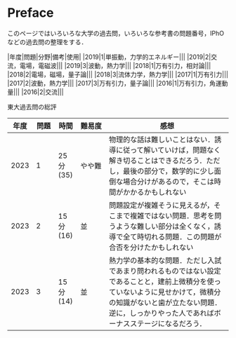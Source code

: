 # Preface {.unnumbered}

このページではいろいろな大学の過去問，いろいろな参考書の問題番号，IPhOなどの過去問の整理をする．

|年度|問題|分野|備考|使用|
|2019|1|単振動，力学的エネルギー|||
|2019|2|交流，電場，電磁波|||
|2019|3|波動，熱力学|||
|2018|1|万有引力，相対論|||
|2018|2|電場，磁場，量子論|||
|2018|3|流体力学，熱力学|||
|2017|1|万有引力|||
|2017|2|波動，熱力学|||
|2017|3|万有引力，量子論|||
|2016|1|万有引力，角運動量|||
|2016|2|交流|||

東大過去問の総評

|年度|問題|時間|難易度|感想|
|---|---|---|----|-----------------|
|2023|1|25分(35)|やや難|物理的な話は難しいことはない．誘導に従って解いていけば，問題なく解き切ることはできるだろう．ただし，最後の部分で，数学的に少し面倒な場合分けがあるので，そこは時間がかかるかもしれない|
|2023|2|15分(16)|並|問題設定が複雑そうに見えるが，そこまで複雑ではない問題．思考を問うような難しい部分は全くなく，誘導で全て時切れる問題．この問題が合否を分けたかもしれない|
|2023|3|15分(14)|並|熱力学の基本的な問題．ただし入試であまり問われるものではない設定であることと，建前上微積分を使っていないように見せかけて，微積分の知識がないと歯が立たない問題．逆に，しっかりやった人であればボーナスステージになるだろう．|